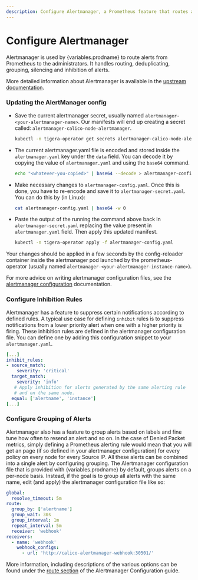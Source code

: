 ```yaml
---
description: Configure Alertmanager, a Prometheus feature that routes alerts.
---
```



# Configure Alertmanager

Alertmanager is used by {variables.prodname} to route alerts from Prometheus to the administrators.
It handles routing, deduplicating, grouping, silencing and inhibition of alerts.

More detailed information about Alertmanager is available in the [upstream documentation](https://prometheus.io/docs/alerting/configuration).

### Updating the AlertManager config

- Save the current alertmanager secret, usually named `alertmanager-<your-alertmanager-name>`.
  Our manifests will end up creating a secret called: `alertmanager-calico-node-alertmanager`.

  ```bash
  kubectl -n tigera-operator get secrets alertmanager-calico-node-alertmanager -o yaml > alertmanager-secret.yaml
  ```

- The current alertmanager.yaml file is encoded and stored inside the
  `alertmanager.yaml` key under the `data` field. You can decode it by
  copying the value of `alertmanager.yaml` and using the `base64` command.

  ```bash
  echo "<whatever-you-copied>" | base64 --decode > alertmanager-config.yaml
  ```

- Make necessary changes to `alertmanager-config.yaml`. Once this is done,
  you have to re-encode and save it to `alertmanager-secret.yaml`. You can do
  this by (in Linux):

  ```bash
  cat alertmanager-config.yaml | base64 -w 0
  ```

- Paste the output of the running the command above back in `alertmanager-secret.yaml`
  replacing the value present in `alertmanager.yaml` field. Then apply this
  updated manifest.

  ```bash
  kubectl -n tigera-operator apply -f alertmanager-config.yaml
  ```

Your changes should be applied in a few seconds by the config-reloader
container inside the alertmanager pod launched by the prometheus-operator
(usually named `alertmanager-<your-alertmanager-instance-name>`).

For more advice on writing alertmanager configuration files, see the
[alertmanager configuration](https://prometheus.io/docs/alerting/configuration/) documentation.

### Configure Inhibition Rules

Alertmanager has a feature to suppress certain notifications according to
defined rules. A typical use case for defining `inhibit` rules is to suppress
notifications from a lower priority alert when one with a higher priority is
firing. These inhibition rules are defined in the alertmanager configuration
file. You can define one by adding this configuration snippet to your
`alertmanager.yaml`.

```yaml noValidation
[...]
inhibit_rules:
- source_match:
    severity: 'critical'
  target_match:
    severity: 'info'
   # Apply inhibition for alerts generated by the same alerting rule
   # and on the same node.
  equal: ['alertname', 'instance']
[...]
```

### Configure Grouping of Alerts

Alertmanager also has a feature to group alerts based on labels and fine tune
how often to resend an alert and so on. In the case of Denied Packet metrics,
simply defining a Prometheus alerting rule would mean that you will get an
page (if so defined in your alertmanager configuration) for every policy on
every node for every Source IP. All these alerts can be combined into a single
alert by configuring grouping. The Alertmanager configuration file that is
provided with {variables.prodname} by default, groups alerts on a
per-node basis. Instead, if the goal is to group all alerts with the same
name, edit (and apply) the alertmanager configuration file like so:

```yaml
global:
  resolve_timeout: 5m
route:
  group_by: ['alertname']
  group_wait: 30s
  group_interval: 1m
  repeat_interval: 5m
  receiver: 'webhook'
receivers:
  - name: 'webhook'
    webhook_configs:
      - url: 'http://calico-alertmanager-webhook:30501/'
```

More information, including descriptions of the various options can be found under the
[route section](https://prometheus.io/docs/alerting/configuration/#route)
of the Alertmanager Configuration guide.
